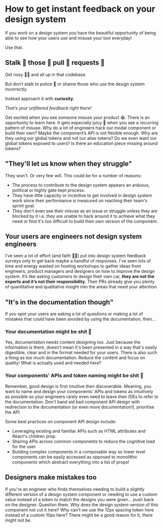 
<Helmet>
  <title>How to get instant feedback on your design system | Alizeh Khan</title>
</Helmet>

# How to get instant feedback on your design system

<Container>

If you work on a design system you have the beautiful opportunity of being able to see how your users use and misuse your tool everyday!

Use that.

## Stalk 👏 those 👏 pull 👏 requests 👏

Get nosy 👃🏼 and all up in that codebase.

But don’t stalk to police 🚓 or shame those who use the design system incorrectly.

Instead approach it with **curiosity**.

*That’s your unfiltered feedback right there!*

Get excited when you see someone misuse your product 😁. There is an opportunity to learn here. It gets especially juicy 🧃 when you see a recurring pattern of misuse. Why do a lot of engineers hack our modal component or build their own? Maybe the component’s API is not flexible enough. Why are they using our global tokens and not our alias tokens? Do we even want our global tokens exposed to users? Is there an education piece missing around tokens?

## "They'll let us know when they struggle"

They won't. Or very few will. This could be for a number of reasons:

- The process to contribute to the design system appears an arduous, political or highly gate kept process.
- They have little capacity or incentive to get involved in design system work since their performance is measured on reaching their team's sprint goal.
- They don't even see their misuse as an issue or struggle unless they are blocked by it i.e. they are unable to hack around it to achieve what they need or find it's too difficult to build their own version of the component.

## Your users are engineers not design system engineers

I've seen a lot of effort (and faith 🤲🏼) put into design system feedback surveys only to get back maybe a handful of responses. I've seen lots of time and energy wasted on hosting workshops to gather ideas from engineers, product managers and designers on how to improve the design system. It’s like asking customers to design their own car, **they are not the experts and it’s not their responsibility**. Their PRs already give you plenty of quantitative and qualitative insight into the areas that need your attention.

## "It's in the documentation though"

If you spot your users are asking a lot of questions or making a lot of mistakes that could have been avoided by using the documentation, then...

### Your documentation might be shit 💩

Yes, documentation needs content designing too. Just because the information is there, doesn't mean it's been presented in a way that's easily digestible, clear and in the format needed for your users. There is also such a thing as too much documentation. Reduce the content and focus on quality! What is actually used and needed here?

### Your components' APIs and token naming might be shit 💩

Remember, good design is first intuitive then discoverable. Meaning, you want to name and design your components' APIs and tokens as intuitively as possible so your engineers rarely even need to leave their IDEs to refer to the documentation. Don't band aid bad component API design with redirection to the documentation (or even more documentation!), prioritise the API.

Some best practices on component API design include:

- Leveraging existing and familiar APIs such as HTML attributes and React's children prop.
- Sharing APIs across common components to reduce the cognitive load for the user.
- Building complex components in a composable way so lower level components can be easily accessed as opposed to monolithic components which abstract everything into a list of props!

## Designers make mistakes too

If you're an engineer who finds themselves needing to build a slightly different version of a design system component or needing to use a custom value instead of a token to match the designs you were given... push back on the designer. Question them. Why does the design system version of this component not cut it here? Why can't we use the 12px spacing token here instead of a custom 10px here? There might be a good reason for it, there might not be.

</Container>
